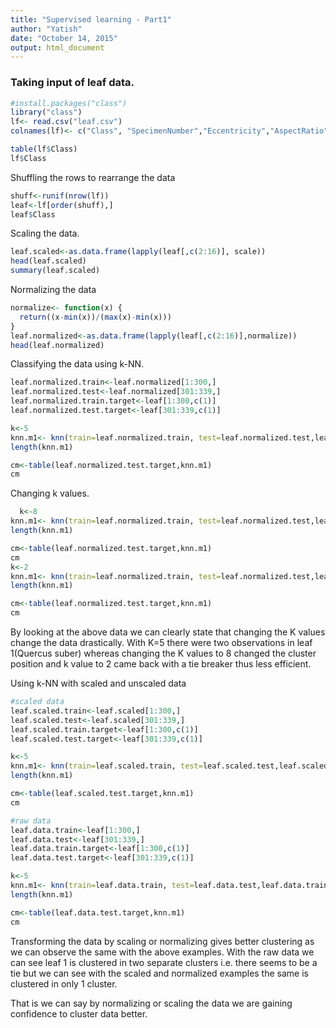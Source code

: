 ```yaml
---
title: "Supervised learning - Part1"
author: "Yatish"
date: "October 14, 2015"
output: html_document
---
```

### Taking input of leaf data.

```r
#install.packages("class")
library("class")
lf<- read.csv("leaf.csv")
colnames(lf)<- c("Class", "SpecimenNumber","Eccentricity","AspectRatio","Elongation","Solidity","StochasticConvexity","IsoperimetricFactor","MaximalIndentationDepth","Lobedness","AverageIntensity","AverageContrast","Smoothness","ThirdMoment","Uniformity","Entropy")

table(lf$Class)
lf$Class
```

Shuffling the rows to rearrange the data
```r
shuff<-runif(nrow(lf))
leaf<-lf[order(shuff),]
leaf$Class
```

Scaling the data.
```r
leaf.scaled<-as.data.frame(lapply(leaf[,c(2:16)], scale))
head(leaf.scaled)
summary(leaf.scaled)

```

Normalizing the data
```r
normalize<- function(x) {
  return((x-min(x))/(max(x)-min(x)))
}
leaf.normalized<-as.data.frame(lapply(leaf[,c(2:16)],normalize))
head(leaf.normalized)
```

Classifying the data using k-NN.
```r
leaf.normalized.train<-leaf.normalized[1:300,]
leaf.normalized.test<-leaf.normalized[301:339,]
leaf.normalized.train.target<-leaf[1:300,c(1)]
leaf.normalized.test.target<-leaf[301:339,c(1)]

k<-5
knn.m1<- knn(train=leaf.normalized.train, test=leaf.normalized.test,leaf.normalized.train.target,k)
length(knn.m1)

cm<-table(leaf.normalized.test.target,knn.m1)
cm
```

Changing k values.
```r
  k<-8
knn.m1<- knn(train=leaf.normalized.train, test=leaf.normalized.test,leaf.normalized.train.target,k)
length(knn.m1)

cm<-table(leaf.normalized.test.target,knn.m1)
cm
k<-2
knn.m1<- knn(train=leaf.normalized.train, test=leaf.normalized.test,leaf.normalized.train.target,k)
length(knn.m1)

cm<-table(leaf.normalized.test.target,knn.m1)
cm
```

By looking at the above data we can clearly state that changing the K values change the data drastically. With K=5 there were two observations in leaf 1(Quercus suber) whereas changing the K values to 8 changed the cluster position and k value to 2 came back with a tie breaker thus less efficient.


Using k-NN with scaled and unscaled data
```r
#scaled data
leaf.scaled.train<-leaf.scaled[1:300,]
leaf.scaled.test<-leaf.scaled[301:339,]
leaf.scaled.train.target<-leaf[1:300,c(1)]
leaf.scaled.test.target<-leaf[301:339,c(1)]

k<-5
knn.m1<- knn(train=leaf.scaled.train, test=leaf.scaled.test,leaf.scaled.train.target,k)
length(knn.m1)

cm<-table(leaf.scaled.test.target,knn.m1)
cm

#raw data
leaf.data.train<-leaf[1:300,]
leaf.data.test<-leaf[301:339,]
leaf.data.train.target<-leaf[1:300,c(1)]
leaf.data.test.target<-leaf[301:339,c(1)]

k<-5
knn.m1<- knn(train=leaf.data.train, test=leaf.data.test,leaf.data.train.target,k)
length(knn.m1)

cm<-table(leaf.data.test.target,knn.m1)
cm
```
Transforming the data by scaling or normalizing gives better clustering as we can observe the same with the above examples. With the raw data we can see leaf 1 is clustered in two separate clusters i.e. there seems to be a tie but we can see with the scaled and normalized examples the same is clustered in only 1 cluster.

That is we can say by normalizing or scaling the data we are gaining confidence to cluster data better.
